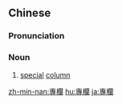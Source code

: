 ==Chinese==
{{zh-forms|s=专栏}}

===Pronunciation===
{{zh-pron
|m=zhuānlán
|c=zyun1 laan4
|mn=qz:choan-lôaⁿ/tw:choan-nôa/xm,zz:choan-lân
|cat=n
}}

===Noun===
{{zh-noun}}

# [[special]] [[column]]

[[zh-min-nan:專欄]]
[[hu:專欄]]
[[ja:專欄]]